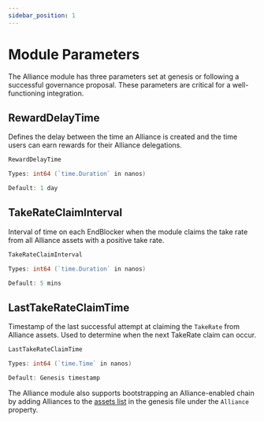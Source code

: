 ```yaml
---
sidebar_position: 1
---
```

# Module Parameters

The Alliance module has three parameters set at genesis or following a successful governance proposal. These parameters are critical for a well-functioning integration.

## RewardDelayTime

Defines the delay between the time an Alliance is created and the time users can earn rewards for their Alliance delegations.

```go params.go
RewardDelayTime

Types: int64 (`time.Duration` in nanos)

Default: 1 day
```

## TakeRateClaimInterval

Interval of time on each EndBlocker when the module claims the take rate from all Alliance assets with a positive take rate.

```go params.go
TakeRateClaimInterval

Types: int64 (`time.Duration` in nanos)

Default: 5 mins
```

## LastTakeRateClaimTime

Timestamp of the last successful attempt at claiming the `TakeRate` from Alliance assets. Used to determine when the next TakeRate claim can occur.

```go params.go
LastTakeRateClaimTime

Types: int64 (`time.Time` in nanos)

Default: Genesis timestamp
```

The Alliance module also supports bootstrapping an Alliance-enabled chain by adding Alliances to the [assets list](./asset.mdx) in the genesis file under the `Alliance` property.
